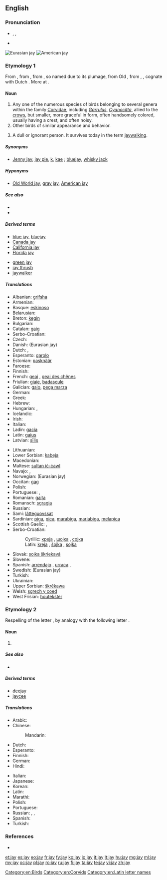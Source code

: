{{wikipedia}}<!--Please don't put this below English, as it can block definition and edit button. Better to remove it entirely-->
{{also|Jay|jaý}}
==English==
{{rfc-auto}}

===Pronunciation===
* {{enPR|jā}}, {{IPA|/dʒeɪ/}}, {{X-SAMPA|/dZeI/}}
* {{rhymes|eɪ}}

[[File:Garrulus glandarius 1 Luc Viatour.jpg|thumb|Eurasian jay]]
[[File:Cyanocitta cristata FWS.jpg|thumb|American jay]]

===Etymology 1===
From {{etyl|enm|en}} {{term|jay|lang=enm}}, from {{etyl|fro}} {{term|jai|lang=fro}} {{gloss|"jay"; Modern French {{term|geai|lang=fr}}}}, from {{etyl|fro}} {{term|jai||gay, merry|lang=fro}}, so named due to its plumage, from Old {{etyl|frk}} {{recons|gahi|gāhi|quick, impetuous|lang=frk}}, from {{etyl|gem-pro|en}} {{recons|ganhuz|lang=gem-pro}}, {{recons|ganhwaz||sudden|lang=gem-pro}}, cognate with Dutch {{term|gaai||jay|lang=nl}}. More at {{l|en|gay}}.

====Noun====
{{en-noun}}

# Any one of the numerous species of birds belonging to several genera within the family [[Corvidae]], including ''[[Garrulus]]'', ''[[Cyanocitta]]'', allied to the [[crow]]s, but smaller, more graceful in form, often handsomely colored, usually having a crest, and often noisy.
# Other birds of similar appearance and behavior.
# {{archaic}} A dull or ignorant person. It survives today in the term [[jaywalking]].

=====Synonyms=====
* {{sense|bird}} [[Jenny jay]], [[jay pie]], [[k]], [[kae]] {{qualifier|UK}}; [[bluejay]], [[whisky jack]] {{qualifier|US}}

=====Hyponyms=====
* {{sense|bird}} [[Old World jay]], [[gray jay]], [[American jay]]

=====See also=====
* {{pedia|Jay}}
* {{specieslite|Corvidae}}

=====Derived terms=====
{{rel-top|terms derived from ''jay (bird)''}}
* [[blue jay]], [[bluejay]]
* [[Canada jay]]
* [[California jay]]
* [[Florida jay]]
{{rel-mid}}
* [[green jay]]
* [[jay thrush]]<!--(Zoölogy): any one several species of Asiatic singing birds, of the genera ''[[Garrulax]]'', ''[[Grammatoptila]]'', and related genera of the family [[Crateropodidae]]; as; the [[white-throated jay thrush]] (''[[Grammatoptila albogularis]]''), of India.-->
* [[jaywalker]]<!--whence "jaywalk" and "jaywalking"; do not list these words here-->
{{rel-bottom}}

=====Translations=====
{{trans-top|bird}}
* Albanian: [[grifsha]]
* Armenian: {{t-|hy|ճայ|tr=č̣ay}}
* Basque: [[eskinoso]]
* Belarusian: {{t-|be|сойка|xs=Belarusian}}
* Breton: [[kegin]]
* Bulgarian: {{t-|bg|сойка|tr=sojka}}
* Catalan: [[gaig]]
* Serbo-Croatian: {{t|sh|šojka}}
* Czech: {{t+|cs|sojka|f}}
* Danish: {{t-|da|skovskade}} (Eurasian jay)
* Dutch: {{t+|nl|gaai|m}}, {{t+|nl|Vlaamse gaai|m}}
* Esperanto: [[garolo]]
* Estonian: [[pasknäär]]
* Faroese: {{t-|fo|gnelliskjóra}}
* Finnish: {{t+|fi|närhi}}
* French: [[geai]] {{m}}, [[geai des chênes]] {{m}}
* Friulian: [[gjaie]], [[badascule]]
* Galician: [[gaio]], [[pega marza]]
* German: {{t+|de|Häher|m}}
* Greek: {{t+|el|κίσσα|f}}
* Hebrew: {{t-|he|עורבני}}
* Hungarian: {{t+|hu|szajkó}}, {{t+|hu|mátyásmadár}}
* Icelandic: {{t+|is|skrækskaði}}
* Irish: {{t-|ga|scréachóg|xs=Irish}}
* Italian: {{t+|it|ghiandaia|f}}
* Ladin: [[gacia]]
* Latin: [[gaius]]
* Latvian: [[sīlis]]
{{trans-mid}}
* Lithuanian: {{t+|lt|kėkštas|xs=Lithuanian}}
* Lower Sorbian: [[kabeja]]
* Macedonian: {{t-|mk|сојка|f|tr=sojka}}
* Maltese: [[sultan iċ-ċawl]]
* Navajo: {{tø|nv|tʼádootłʼizhii}}, {{tø|nv|joogii}}
* Norwegian: {{t-|no|nøtteskrike}} (Eurasian jay)
* Occitan: [[gag]]
* Polish: {{t+|pl|sójka|f}}
* Portuguese: {{t+|pt|gralha|f}}, {{t+|pt|gaio|m}}
* Romanian: [[gaița]] {{f}}
* Romansch: [[sgragia]] {{f}}
* Russian: {{t+|ru|сойка|f|tr=sójka}}
* Sami: [[látteguovssat]]
* Sardinian: [[piga]], [[pica]], [[marabiga]], [[mariabiga]], [[melapica]]
* Scottish Gaelic: {{t-|gd|sgreuchag|f}}, {{t-|gd|sgreuchan-coille|m}}
* Serbo-Croatian:
*: Cyrillic: [[креjа]] {{f}}, [[шојка]] {{f}}, [[сoјка]] {{f}}
*: Latin: [[kreja]] {{f}}, [[šojka]] {{f}}, [[sojka]] {{f}}
* Slovak: [[sojka škriekavá]]
* Slovene: {{t+|sl|šoja}}
* Spanish: [[arrendajo]] {{m}}, [[urraca]] {{f}}, {{t+|es|grajilla|f}}
* Swedish: {{t+|sv|nötskrika}} (Eurasian jay)
* Turkish: {{t+|tr|alakarga}}
* Ukrainian: {{t-|uk|сойка|tr=sojka|xs=Ukrainian}}
* Upper Sorbian: [[škrěkawa]]
* Welsh: [[sgrech y coed]]
* West Frisian: [[houtekster]]
{{trans-bottom}}

===Etymology 2===
Respelling of the letter {{term|jy}}, by analogy with the following letter {{term|kay}}.

====Noun====
{{en-noun}}

# {{Latn-def|en|name|J|j}}

=====See also=====
* {{list|en|Latin script letter names}}

=====Derived terms=====
* [[deejay]]
* [[jaycee]]

=====Translations=====
{{trans-top|name of the letter J, j}}
* Arabic: {{t-|ar|جاي|m|tr=jay, jey}}
* Chinese:
*: Mandarin: {{qualifier|English letter names are called as in English, no other standard Mandarin name exists}}
* Dutch: {{t+|nl|jee|f}}
* Esperanto: {{t+|eo|jo|xs=Esperanto}}
* Finnish: {{t+|fi|jii}}
* German: {{t-|de|Jot|m}}
* Hindi: {{t-|hi|जे|tr=jē|xs=Hindi}}
{{trans-mid}}
* Italian: {{t-|it|i lunga|f}}
* Japanese: {{t-|ja|ジェイ|tr=jei}}
* Korean: {{t-|ko|제이|tr=jei|sc=Hang}}
* Latin: {{t+|la|i|alt=ī}}
* Marathi: {{t-|mr|जे|tr=je|sc=Deva}}
* Polish: {{t+|pl|jot|n}}
* Portuguese: {{t+|pt|jota|m}}
* Russian: {{t-|ru|джей|n|tr=džej}} {{qualifier|English}},  {{t+|ru|йот|m|tr=jot}}, {{t-|ru|жи|n|tr=ži|sc=Cyrl}}
* Spanish: {{t+|es|jota|f}}
* Turkish: {{t+|tr|je}}
{{trans-bottom}}

===References===
* {{R:Webster 1913}}

[[Category:en:Birds]]
[[Category:en:Corvids]]
[[Category:en:Latin letter names]]

[[et:jay]]
[[es:jay]]
[[eo:jay]]
[[fr:jay]]
[[fy:jay]]
[[ko:jay]]
[[io:jay]]
[[it:jay]]
[[lt:jay]]
[[hu:jay]]
[[mg:jay]]
[[ml:jay]]
[[my:jay]]
[[oc:jay]]
[[pl:jay]]
[[ro:jay]]
[[ru:jay]]
[[fi:jay]]
[[ta:jay]]
[[te:jay]]
[[vi:jay]]
[[zh:jay]]